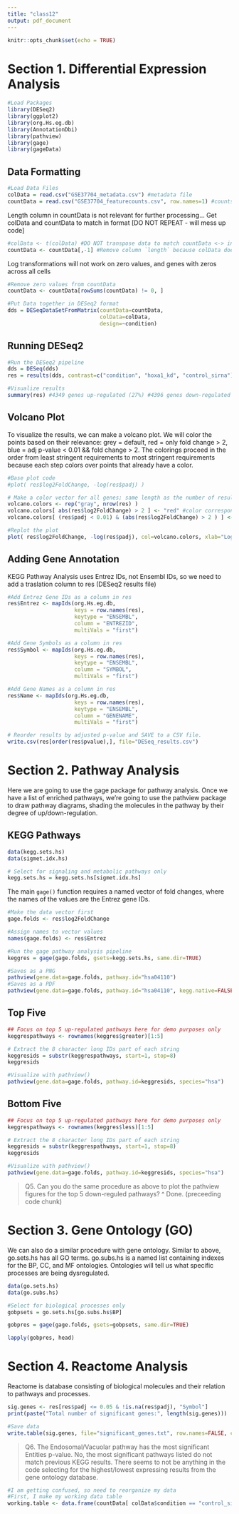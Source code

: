 ```yaml
---
title: "class12"
output: pdf_document
---
```


```r
knitr::opts_chunk$set(echo = TRUE)
```

# Section 1. Differential Expression Analysis

```r
#Load Packages
library(DESeq2)
library(ggplot2)
library(org.Hs.eg.db)
library(AnnotationDbi)
library(pathview)
library(gage)
library(gageData)
```

## Data Formatting
```r
#Load Data Files
colData = read.csv("GSE37704_metadata.csv") #metadata file
countData = read.csv("GSE37704_featurecounts.csv", row.names=1) #counts file
```

Length column in countData is not relevant for further processing...
Get colData and countData to match in format [DO NOT REPEAT - will mess up code]
```r
#colData <- t(colData) #DO NOT transpose data to match countData <-> inverse x & y are OK!!!
countData <- countData[,-1] #Remove column `length` because colData doesn't have reference to it
```

Log transformations will not work on zero values, and genes with zeros across all cells
```r
#Remove zero values from countData
countData <- countData[rowSums(countData) != 0, ]
```

```r
#Put Data together in DESeq2 format
dds = DESeqDataSetFromMatrix(countData=countData,
                             colData=colData,
                             design=~condition)
```

## Running DESeq2 
```r
#Run the DESeq2 pipeline
dds = DESeq(dds)
res = results(dds, contrast=c("condition", "hoxa1_kd", "control_sirna"))

#Visualize results
summary(res) #4349 genes up-regulated (27%) #4396 genes down-regulated (28%)
```

## Volcano Plot

To visualize the results, we can make a volcano plot. We will color the points based on their relevance: grey = default, red = only fold change > 2, blue = adj p-value < 0.01 && fold change > 2. The colorings proceed in the order from least stringent requirements to most stringent requirements because each step colors over points that already have a color. 
```r
#Base plot code
#plot( res$log2FoldChange, -log(res$padj) )

# Make a color vector for all genes; same length as the number of results points
volcano.colors <- rep("gray", nrow(res) ) 
volcano.colors[ abs(res$log2FoldChange) > 2 ] <- "red" #color corresponding points blue
volcano.colors[ (res$padj < 0.01) & (abs(res$log2FoldChange) > 2 ) ] <- "blue" #color corresponding points red (red is last bc it has the most stringent requirement) - THESE ARE THE POINTS WE ARE LOOKING FOR

#Replot the plot
plot( res$log2FoldChange, -log(res$padj), col=volcano.colors, xlab="Log2(FoldChange)", ylab="-Log(P-value)" )
```

## Adding Gene Annotation 

KEGG Pathway Analysis uses Entrez IDs, not Ensembl IDs, so we need to add a traslation column to res (DESeq2 results file)
```r
#Add Entrez Gene IDs as a column in res
res$Entrez <- mapIds(org.Hs.eg.db,
                     keys = row.names(res),
                     keytype = "ENSEMBL",
                     column = "ENTREZID",
                     multiVals = "first")

#Add Gene Symbols as a column in res
res$Symbol <- mapIds(org.Hs.eg.db,
                     keys = row.names(res),
                     keytype = "ENSEMBL",
                     column = "SYMBOL",
                     multiVals = "first")

#Add Gene Names as a column in res
res$Name <- mapIds(org.Hs.eg.db,
                     keys = row.names(res),
                     keytype = "ENSEMBL",
                     column = "GENENAME",
                     multiVals = "first")
```

```r
# Reorder results by adjusted p-value and SAVE to a CSV file.
write.csv(res[order(res$pvalue),], file="DESeq_results.csv")
```

# Section 2. Pathway Analysis

Here we are going to use the gage package for pathway analysis. Once we have a list of enriched pathways, we're going to use the pathview package to draw pathway diagrams, shading the molecules in the pathway by their degree of up/down-regulation.

## KEGG Pathways
```r
data(kegg.sets.hs)
data(sigmet.idx.hs)

# Select for signaling and metabolic pathways only
kegg.sets.hs = kegg.sets.hs[sigmet.idx.hs]
```

The main `gage()` function requires a named vector of fold changes, where the names of the values are the Entrez gene IDs.
```r
#Make the data vector first 
gage.folds <- res$log2FoldChange

#Assign names to vector values
names(gage.folds) <- res$Entrez
```

```r
#Run the gage pathway analysis pipeline
keggres = gage(gage.folds, gsets=kegg.sets.hs, same.dir=TRUE)
```

```r
#Saves as a PNG
pathview(gene.data=gage.folds, pathway.id="hsa04110")
#Saves as a PDF
pathview(gene.data=gage.folds, pathway.id="hsa04110", kegg.native=FALSE)
```


## Top Five
```r
## Focus on top 5 up-regulated pathways here for demo purposes only
keggrespathways <- rownames(keggres$greater)[1:5]

# Extract the 8 character long IDs part of each string
keggresids = substr(keggrespathways, start=1, stop=8)
keggresids

#Visualize with pathview()
pathview(gene.data=gage.folds, pathway.id=keggresids, species="hsa")
```


## Bottom Five
```r
## Focus on top 5 up-regulated pathways here for demo purposes only
keggrespathways <- rownames(keggres$less)[1:5]

# Extract the 8 character long IDs part of each string
keggresids = substr(keggrespathways, start=1, stop=8)
keggresids

#Visualize with pathview()
pathview(gene.data=gage.folds, pathway.id=keggresids, species="hsa")
```

> Q5. Can you do the same procedure as above to plot the pathview figures for the top 5 down-reguled pathways?
^ Done. (preceeding code chunk)

# Section 3. Gene Ontology (GO)
We can also do a similar procedure with gene ontology. Similar to above, go.sets.hs has all GO terms. go.subs.hs is a named list containing indexes for the BP, CC, and MF ontologies. Ontologies will tell us what specific processes are being dysregulated.

```r
data(go.sets.hs)
data(go.subs.hs)

#Select for biological processes only
gobpsets = go.sets.hs[go.subs.hs$BP]

gobpres = gage(gage.folds, gsets=gobpsets, same.dir=TRUE)

lapply(gobpres, head)
```


# Section 4. Reactome Analysis
Reactome is database consisting of biological molecules and their relation to pathways and processes.

```r
sig.genes <- res[res$padj <= 0.05 & !is.na(res$padj), "Symbol"]
print(paste("Total number of significant genes:", length(sig.genes)))

#Save data
write.table(sig.genes, file="significant_genes.txt", row.names=FALSE, col.names=FALSE, quote=FALSE)
```

> Q6. The Endosomal/Vacuolar pathway has the most significant Entities p-value. No, the most significant pathways listed do not match previous KEGG results. There seems to not be anything in the code selecting for the highest/lowest expressing results from the gene ontology database. 


```r
#I am getting confused, so need to reorganize my data
#First, I make my working data table
working.table <- data.frame(countData[ colData$condition == "control_sirna" ], countData[ colData$condition == "hoxa1_kd" ])
```




